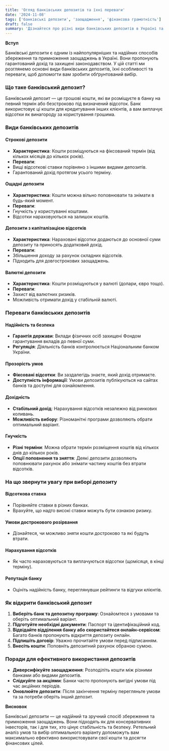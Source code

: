 ```yaml
---
title: 'Огляд банківських депозитів та їхні переваги'
date: '2024-11-08'
tags: ['банківські депозити', 'заощадження', 'фінансова грамотність']
draft: false
summary: 'Дізнайтеся про різні види банківських депозитів в Україні та їхні переваги. Інформація для тих, хто хоче ефективно зберігати та примножувати свої заощадження.'
---
```


**Вступ**

Банківські депозити є одним із найпопулярніших та надійних способів збереження та примноження заощаджень в Україні. Вони пропонують гарантований дохід та захищені законодавством. У цій статті ми розглянемо основні види банківських депозитів, їхні особливості та переваги, щоб допомогти вам зробити обґрунтований вибір.

### Що таке банківський депозит?

Банківський депозит — це грошові кошти, які ви розміщуєте в банку на певний термін або безстроково під визначений відсоток. Банк використовує ці кошти для кредитування інших клієнтів, а вам виплачує відсотки як винагороду за користування грошима.

### Види банківських депозитів

#### Строкові депозити

- **Характеристика**: Кошти розміщуються на фіксований термін (від кількох місяців до кількох років).
- **Переваги**:
- Вищі відсоткові ставки порівняно з іншими видами депозитів.
- Гарантований дохід протягом усього терміну.

#### Ощадні депозити

- **Характеристика**: Кошти можна вільно поповнювати та знімати в будь-який момент.
- **Переваги**:
- Гнучкість у користуванні коштами.
- Відсотки нараховуються на залишок коштів.

#### Депозити з капіталізацією відсотків

- **Характеристика**: Нараховані відсотки додаються до основної суми депозиту та приносять додатковий дохід.
- **Переваги**:
- Збільшення доходу за рахунок складних відсотків.
- Підходить для довгострокових заощаджень.

#### Валютні депозити

- **Характеристика**: Кошти розміщуються у валюті (долари, євро тощо).
- **Переваги**:
- Захист від валютних ризиків.
- Можливість отримати дохід у стабільній валюті.

### Переваги банківських депозитів

#### Надійність та безпека

- **Гарантія держави**: Вклади фізичних осіб захищені Фондом гарантування вкладів до певної суми.
- **Регуляція**: Діяльність банків контролюється Національним банком України.

#### Прозорість умов

- **Фіксовані відсотки**: Ви заздалегідь знаєте, який дохід отримаєте.
- **Доступність інформації**: Умови депозитів публікуються на сайтах банків та доступні для ознайомлення.

#### Дохідність

- **Стабільний дохід**: Нарахування відсотків незалежно від ринкових коливань.
- **Можливість вибору**: Різноманітні програми дозволяють обрати оптимальний варіант.

#### Гнучкість

- **Різні терміни**: Можна обрати термін розміщення коштів від кількох днів до кількох років.
- **Опції поповнення та зняття**: Деякі депозити дозволяють поповнювати рахунок або знімати частину коштів без втрати відсотків.

### На що звернути увагу при виборі депозиту

#### Відсоткова ставка

- Порівняйте ставки в різних банках.
- Врахуйте, що надто високі ставки можуть бути ознакою ризику.

#### Умови дострокового розірвання

- Дізнайтеся, чи можливо зняти кошти достроково та які будуть втрати.

#### Нарахування відсотків

- Як часто нараховуються та виплачуються відсотки (щомісяця, в кінці терміну).

#### Репутація банку

- Оцініть надійність банку, переглянувши рейтинги та відгуки клієнтів.

### Як відкрити банківський депозит

1. **Виберіть банк та депозитну програму**: Ознайомтеся з умовами та оберіть оптимальний варіант.
2. **Підготуйте необхідні документи**: Паспорт та ідентифікаційний код.
3. **Відвідайте відділення банку або скористайтеся онлайн-сервісом**: Багато банків пропонують відкриття депозиту онлайн.
4. **Підпишіть договір**: Уважно прочитайте умови перед підписанням.
5. **Внесіть кошти**: Поповніть депозитний рахунок обраною сумою.

### Поради для ефективного використання депозитів

- **Диверсифікуйте заощадження**: Розподіліть кошти між різними банками або видами депозитів.
- **Слідкуйте за акціями**: Банки часто пропонують вигідні умови під час акційних періодів.
- **Оновлюйте депозити**: Після закінчення терміну перегляньте умови та за потреби оберіть інший депозит.

**Висновок**

Банківські депозити — це надійний та зручний спосіб збереження та примноження заощаджень. Вони підходять як для консервативних інвесторів, так і для тих, хто цінує стабільність та безпеку. Ретельний аналіз умов та вибір оптимального варіанту допоможуть вам максимально ефективно використовувати свої кошти та досягти фінансових цілей.

